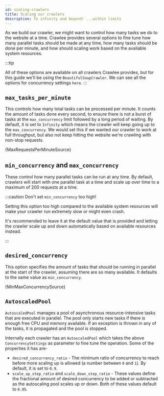 ```yaml
---
id: scaling-crawlers
title: Scaling our crawlers
description: To infinity and beyond! ...within limits
---
```






As we build our crawler, we might want to control how many tasks we do to the website at a time. Crawlee provides several options to fine tune how many parallel tasks should be made at any time, how many tasks should be done per minute, and how should scaling work based on the available system resources.

:::tip

All of these options are available on all crawlers Crawlee provides, but for this guide we'll be using the <ApiLink to="class/BeautifulSoupCrawler">`BeautifulSoupCrawler`</ApiLink>. We can see all the options for concurrency settings <ApiLink to="class/ConcurrencySettings">`here`</ApiLink>.
:::

## `max_tasks_per_minute`

This controls how many total tasks can be processed per minute. It counts the amount of tasks done every second, to ensure there is not a burst of tasks at the `max_concurrency` limit followed by a long period of waiting. By default, it is set to `Infinity` which means the crawler will keep going up to the `max_concurrency`. We would set this if we wanted our crawler to work at full throughput, but also not keep hitting the website we're crawling with non-stop requests.

<CodeBlock language="python">
    {MaxRequestsPerMinuteSource}
</CodeBlock>

## `min_concurrency` and `max_concurrency`

These control how many parallel tasks can be run at any time. By default, crawlers will start with one parallel task at a time and scale up over time to a maximum of 200 requests at a time.

:::caution Don't set `min_concurrency` too high!

Setting this option too high compared to the available system resources will make your crawler run extremely slow or might even crash.

It's recommended to leave it at the default value that is provided and letting the crawler scale up and down automatically based on available resources instead.

:::

## `desired_concurrency`

This option specifies the amount of tasks that should be running in parallel at the start of the crawler, assuming there are so many available. It defaults to the same value as `min_concurrency`.


<CodeBlock language="python">
    {MinMaxConcurrencySource}
</CodeBlock>

## `AutoscaledPool`

`AutoscaledPool` manages a pool of asynchronous resource-intensive tasks that are executed in parallel. The pool only starts new tasks if there is enough free CPU and memory available. If an exception is thrown in any of the tasks, it is propagated and the pool is stopped.

Internally each crawler has an `AutoscaledPool` which takes the above `ConcurrencySettings` as parameter to fine tune the operation. Some of the properties it has are-
- `desired_concurrency_ratio` - The minimum ratio of concurrency to reach before more scaling up is allowed (a number between `0` and `1`). By default, it is set to `0.9`.
- `scale_up_step_ratio` and `scale_down_step_ratio` - These values define the fractional amount of desired concurrency to be added or subtracted as the autoscaling pool scales up or down. Both of these values default to `0.05`.

